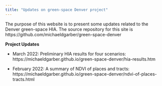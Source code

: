 ```yaml
---
title: "Updates on green-space Denver project"
---
```


The purpose of this website is to present some updates related to the Denver green-space HIA. The source repository for this site is https://github.com/michaeldgarber/green-space-denver

**Project Updates**

* March 2022: Preliminary HIA results for four scenarios: https://michaeldgarber.github.io/green-space-denver/hia-results.htm

* February 2022: A summary of NDVI of places and tracts: https://michaeldgarber.github.io/green-space-denver/ndvi-of-places-tracts.html